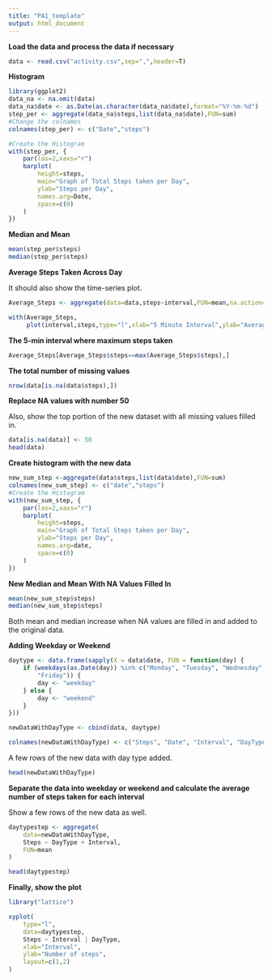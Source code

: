 ```yaml
---
title: "PA1_template"
output: html_document
---
```


**Load the data and process the data if necessary**
```r
data <- read.csv("activity.csv",sep=",",header=T)
```

**Histogram**
```r
library(ggplot2)
data_na <- na.omit(data)
data_na$date <- as.Date(as.character(data_na$date),format="%Y-%m-%d")
step_per <- aggregate(data_na$steps,list(data_na$date),FUN=sum)
#Change the colnames
colnames(step_per) <- c("Date","steps")

#Create the Histogram
with(step_per, {
    par(las=2,xaxs="r")
    barplot(
        height=steps,
        main="Graph of Total Steps taken per Day",
        ylab="Steps per Day",
        names.arg=Date,
        space=c(0)
    )
})
```

**Median and Mean**

```r
mean(step_per$steps)
median(step_per$steps)
```

**Average Steps Taken Across Day**

It should also show the time-series plot.

```r
Average_Steps <- aggregate(data=data,steps~interval,FUN=mean,na.action=na.omit)

with(Average_Steps,
     plot(interval,steps,type="l",xlab="5 Minute Interval",ylab="Average Steps Taken Across Day",main="Time-Series of Average Steps Across Day"))
```

**The 5-min interval where maximum steps taken**

```r
Average_Steps[Average_Steps$steps==max(Average_Steps$steps),]
```

**The total number of missing values**

```r
nrow(data[is.na(data$steps),])
```

**Replace NA values with number 50**

Also, show the top portion of the new dataset with all missing values filled in.

```r
data[is.na(data)] <- 50
head(data)
```

**Create histogram with the new data**
```r
new_sum_step <-aggregate(data$steps,list(data$date),FUN=sum)
colnames(new_sum_step) <- c("date","steps")
#Create the Histogram
with(new_sum_step, {
    par(las=2,xaxs="r")
    barplot(
        height=steps,
        main="Graph of Total Steps taken per Day",
        ylab="Steps per Day",
        names.arg=date,
        space=c(0)
    )
})
```


**New Median and Mean With NA Values Filled In**

```r
mean(new_sum_step$steps)
median(new_sum_step$steps)
```

Both mean and median increase when NA values are filled in and added to the original data.

**Adding Weekday or Weekend**

```r
daytype <- data.frame(sapply(X = data$date, FUN = function(day) {
    if (weekdays(as.Date(day)) %in% c("Monday", "Tuesday", "Wednesday", "Thursday", 
        "Friday")) {
        day <- "weekday"
    } else {
        day <- "weekend"
    }
}))

newDataWithDayType <- cbind(data, daytype)

colnames(newDataWithDayType) <- c("Steps", "Date", "Interval", "DayType")
```

A few rows of the new data with day type added.

```r
head(newDataWithDayType)
```

**Separate the data into weekday or weekend and calculate the average number of steps taken for each interval**

Show a few rows of the new data as well.

```r
daytypestep <- aggregate(
    data=newDataWithDayType,
    Steps ~ DayType + Interval,
    FUN=mean
)

head(daytypestep)
```

**Finally, show the plot**

```r
library("lattice")

xyplot(
    type="l",
    data=daytypestep,
    Steps ~ Interval | DayType,
    xlab="Interval",
    ylab="Number of steps",
    layout=c(1,2)
)
```

